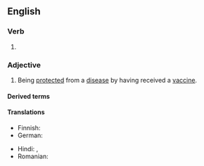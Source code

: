 ==English==

===Verb===
{{head|en|verb form}}

# {{en-past of|vaccinate}}

===Adjective===
{{en-adj}}

# Being [[protect|protected]] from a [[disease]] by having received a [[vaccine]].
#: {{ux|en|I'll come and see you again once I'm fully '''vaccinated'''.}}

====Derived terms====
{{col4|en
|fully vaccinated
|nonvaccinated
|partially vaccinated
|unvaccinated
}}

====Translations====
{{trans-top|vaccinated}}
* Finnish: {{t+|fi|rokotettu}}
* German: {{t+|de|geimpft}}
{{trans-mid}}
* Hindi: {{t|hi|टीकाकृत}}, {{t|hi|वैक्सिनेटिड}}
* Romanian: {{t|ro|vaccinat}}
{{trans-bottom}}